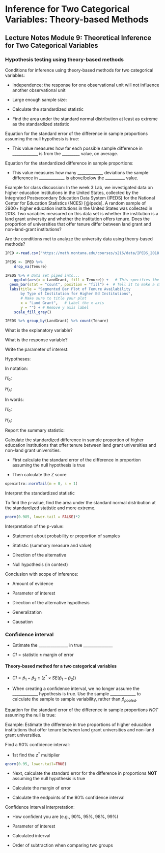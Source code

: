 # Inference for Two Categorical Variables: Theory-based Methods

## Lecture Notes Module 9: Theoretical Inference for Two Categorical Variables 

\setstretch{1}

### Hypothesis testing using theory-based methods {-}

Conditions for inference using theory-based methods for two categorical variables:

- Independence: the response for one observational unit will not influence another observational unit

\vspace{0.2in}

- Large enough sample size:

\vspace{1in}

* Calculate the standardized statistic

* Find the area under the standard normal distribution at least as extreme as the standardized statistic

Equation for the standard error of the difference in sample proportions assuming the null hypothesis is true:

\vspace{0.8in}

\setstretch{1.5}

* This value measures how far each possible sample difference in _____________ is from the _________ value, on average.

\setstretch{1}

Equation for the standardized difference in sample proportions:

\vspace{0.8in}

\setstretch{1.5}

* This value measures how many _____________ deviations the sample difference in _____________ is above/below the __________ value.

\setstretch{1}

Example for class discussion: In the week 3 Lab, we investigated data on higher education institutions in the United States, collected by the Integrated Postsecondary Education Data System (IPEDS) for the National Center for Education Statistics (NCES) [@ipeds]. A random sample of 2900+ higher education institutions in the United States was collected in 2018.  Two variables measured on this data set is whether the institution is a land grant university and whether the institution offers tenure.  Does the proportion of universities that offer tenure differ between land grant and non-land-grant institutions?

Are the conditions met to analyze the university data using theory-based methods?

\vspace{0.8in}

```r
IPED <-read.csv("https://math.montana.edu/courses/s216/data/IPEDS_2018.csv")

IPEDS <- IPED %>%
    drop_na(Tenure)

IPEDS %>% # Data set piped into...
    ggplot(aes(x = LandGrant, fill = Tenure)) +   # This specifies the variables
  geom_bar(stat = "count", position = "fill") +  # Tell it to make a stacked bar plot
  labs(title = "Segmented Bar Plot of Tenure Availability 
       by Type of Institution for Higher Ed Institutions",  
       # Make sure to title your plot 
       x = "Land Grant",   # Label the x axis
       y = "") + # Remove y axis label 
    scale_fill_grey()

IPEDS %>% group_by(LandGrant) %>% count(Tenure)
```
What is the explanatory variable?

\vspace{0.2in}

What is the response variable?

\vspace{0.2in}

Write the parameter of interest:

\vspace{0.8in}

Hypotheses:

In notation:  

$H_0:$

\vspace{0.2in}

$H_A:$

\vspace{0.2in}

In words: 

$H_0:$

\vspace{0.6in}

$H_A:$

\vspace{0.6in}

Report the summary statistic:

\vspace{0.8in}

Calculate the standardized difference in sample proportion of higher education institutions that offer tenure between land grant universities and non-land grant universities.

* First calculate the standard error of the difference in proportion assuming the null hypothesis is true

\vspace{0.5in}


* Then calculate the Z score

\vspace{0.5in}

```r
openintro::normTail(m = 0, s = 1)
```

Interpret the standardized statistic

\vspace{0.5in}

To find the p-value, find the area under the standard normal distribution at the standardized statistic and more extreme.

```r
pnorm(0.985, lower.tail = FALSE)*2
```
Interpretation of the p-value:

* Statement about probability or proportion of samples

* Statistic (summary measure and value)
    
* Direction of the alternative 
    
* Null hypothesis (in context) 

\vspace{0.8in}

Conclusion with scope of inference: 

* Amount of evidence
    
* Parameter of interest 
    
* Direction of the alternative hypothesis

* Generalization

* Causation

\vspace{0.6in}

\newpage 

### Confidence interval {-}

* Estimate the _______________ in true _______________ 

* $CI = \text{statistic} \pm \text{margin of error}$

#### Theory-based method for a two categorical variables {-}

* $CI = \hat{p}_1-\hat{p}_2 \pm (z^* \times SE(\hat{p}_1-\hat{p}_2))$

\setstretch{1.5}

* When creating a confidence interval, we no longer assume the _____________ hypothesis is true. Use the sample _____________ to calculate the sample to sample variability, rather than $\hat{p}_{pooled}$.

\setstretch{1}

Equation for the standard error of the difference in sample proportions *NOT* assuming the null is true:

\vspace{0.5in}

Example:  Estimate the difference in true proportions of higher education institutions that offer tenure between land grant universities and non-land grant universities.

Find a 90\% confidence interval:

* 1st find the $z^*$ multiplier 

```r
qnorm(0.95, lower.tail=TRUE)
```

* Next, calculate the standard error for the difference in proportions **NOT** assuming the null hypothesis is true

\vspace{0.8in}

* Calculate the margin of error

\vspace{0.6in}

* Calculate the endpoints of the 90\% confidence interval

\vspace{0.6in}

Confidence interval interpretation:

* How confident you are (e.g., 90%, 95%, 98%, 99%)
    
* Parameter of interest
    
* Calculated interval
    
* Order of subtraction when comparing two groups

\vspace{0.8in}


\newpage
